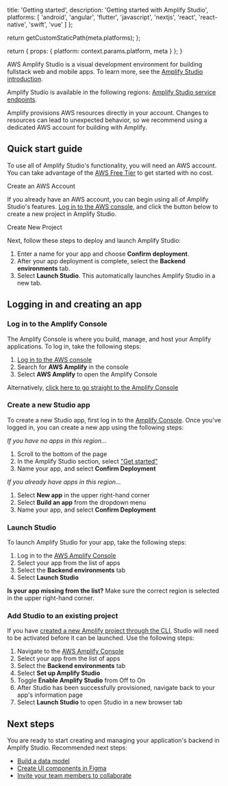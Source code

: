 
  title: 'Getting started',
  description: 'Getting started with Amplify Studio',
  platforms: [
    'android',
    'angular',
    'flutter',
    'javascript',
    'nextjs',
    'react',
    'react-native',
    'swift',
    'vue'
  ]
};

  return getCustomStaticPath(meta.platforms);
};

  return {
    props: {
      platform: context.params.platform,
      meta
    }
  };
}

AWS Amplify Studio is a visual development environment for building fullstack web and mobile apps. To learn more, see the [Amplify Studio introduction](/[platform]/tools/console).

Amplify Studio is available in the following regions: [Amplify Studio service endpoints](https://docs.aws.amazon.com/general/latest/gr/amplify.html#amplifyadmin_region).

<Callout warning>

Amplify provisions AWS resources directly in your account. Changes to resources can lead to unexpected behavior, so we recommend using a dedicated AWS account for building with Amplify.

</Callout>

## Quick start guide

<BlockSwitcher>

<Block name="Create an AWS account">

To use all of Amplify Studio's functionality, you will need an AWS account. You can take advantage of the [AWS Free Tier]("https://aws.amazon.com/free") to get started with no cost.

<ExternalLinkButton href="https://portal.aws.amazon.com/gp/aws/developer/registration/index.html?refid=78b916d7-7c94-4cab-98d9-0ce5e648dd5f">
  <span slot="text">Create an AWS Account</span>
</ExternalLinkButton>

</Block>

<Block name="Build a fullstack app">

If you already have an AWS account, you can begin using all of Amplify Studio's features. [Log in to the AWS console]("https://console.aws.amazon.com/console/home"), and click the button below to create a new project in Amplify Studio.

<ExternalLinkButton href="https://console.aws.amazon.com/amplify/home?#/deploy-backend">
  <span slot="text">Create New Project</span>
</ExternalLinkButton>

Next, follow these steps to deploy and launch Amplify Studio:

1. Enter a name for your app and choose **Confirm deployment**.
1. After your app deployment is complete, select the **Backend environments** tab.
1. Select **Launch Studio**. This automatically launches Amplify Studio in a new tab.

</Block>

</BlockSwitcher>

## Logging in and creating an app

### Log in to the Amplify Console
The Amplify Console is where you build, manage, and host your Amplify applications. To log in, take the following steps:
1. [Log in to the AWS console]("https://console.aws.amazon.com/console/home")
1. Search for **AWS Amplify** in the console
1. Select **AWS Amplify** to open the Amplify Console

Alternatively, [click here to go straight to the Amplify Console]("https://console.aws.amazon.com/amplify/home")

### Create a new Studio app

To create a new Studio app, first log in to the [Amplify Console]("https://console.aws.amazon.com/amplify/home"). Once you've logged in, you can create a new app using the following steps:

_If you have no apps in this region..._

1. Scroll to the bottom of the page
1. In the Amplify Studio section, select ["Get started"]("https://console.aws.amazon.com/amplify/home?#/deploy-backend")
1. Name your app, and select **Confirm Deployment**

_If you already have apps in this region..._

1. Select **New app** in the upper right-hand corner
1. Select **Build an app** from the dropdown menu
1. Name your app, and select **Confirm Deployment**

### Launch Studio

To launch Amplify Studio for your app, take the following steps:

1. Log in to the [AWS Amplify Console](https://console.aws.amazon.com/amplify/home)
1. Select your app from the list of apps
1. Select the **Backend environments** tab
1. Select **Launch Studio**

<Callout info>

**Is your app missing from the list?** Make sure the correct region is selected in the upper right-hand corner.

</Callout>

### Add Studio to an existing project

If you have [created a new Amplify project through the CLI](/[platform]/tools/cli/start/key-workflows/#initialize-new-project), Studio will need to be activated before it can be launched. Use the following steps:

1. Navigate to the [AWS Amplify Console]("https://console.aws.amazon.com/amplify/home")
1. Select your app from the list of apps
1. Select the **Backend environments** tab
1. Select **Set up Amplify Studio**
1. Toggle **Enable Amplify Studio** from Off to On
1. After Studio has been successfully provisioned, navigate back to your app's information page
1. Select **Launch Studio** to open Studio in a new browser tab

## Next steps

You are ready to start creating and managing your application's backend in Amplify Studio. Recommended next steps:

- [Build a data model](/[platform]/tools/console/data/data-model/)
- [Create UI components in Figma](/[platform]/build-ui/uibuilder/)
- [Invite your team members to collaborate](access-management/)
